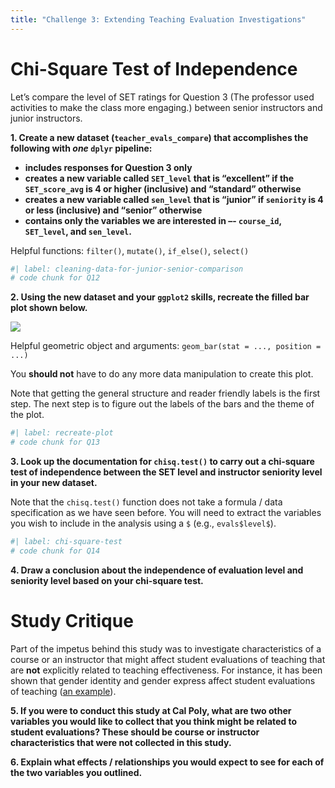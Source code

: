 ```yaml
---
title: "Challenge 3: Extending Teaching Evaluation Investigations"
---
```


# Chi-Square Test of Independence

Let’s compare the level of SET ratings for Question 3 (The professor used
activities to make the class more engaging.) between senior instructors and 
junior instructors.

**1. Create a new dataset (`teacher_evals_compare`) that accomplishes the following with _one_ `dplyr` pipeline:**

- **includes responses for Question 3 only**
- **creates a new variable called `SET_level` that is “excellent” if the `SET_score_avg` is 4 or higher (inclusive) and “standard” otherwise**
- **creates a new variable called `sen_level` that is “junior” if `seniority` is 4 or less (inclusive) and “senior” otherwise** 
- **contains only the variables we are interested in –- `course_id`, `SET_level`, and `sen_level`.**

::: callout-tip
Helpful functions: `filter()`, `mutate()`, `if_else()`, `select()`
:::

```r
#| label: cleaning-data-for-junior-senior-comparison
# code chunk for Q12

```

**2. Using the new dataset and your `ggplot2` skills, recreate the filled bar plot shown below.**

![](https://atheobold.github.io/groupworthy-data-science/labs/instructions/images/challenge-3-plot-to-recreate.png)


::: callout-tip
Helpful geometric object and arguments: `geom_bar(stat = ..., position = ...)`

You **should not** have to do any more data manipulation to create this plot. 

Note that getting the general structure and reader friendly labels is the first
step. The next step is to figure out the labels of the bars and the theme of the
plot.
:::

```r
#| label: recreate-plot
# code chunk for Q13

```

**3. Look up the documentation for `chisq.test()` to carry out a chi-square test of independence between the SET level and instructor seniority level in your new dataset.**

::: callout-tip
Note that the `chisq.test()` function does not take a formula / data specification as we have seen before. You will need to extract the variables you wish to include in the analysis using a `$` (e.g., `evals$level$`).
:::

```r
#| label: chi-square-test
# code chunk for Q14

```

**4. Draw a conclusion about the independence of evaluation level and seniority level based on your chi-square test.**

# Study Critique

Part of the impetus behind this study was to investigate characteristics of a
course or an instructor that might affect student evaluations of teaching that
are **not** explicitly related to teaching effectiveness. For instance, it has
been shown that gender identity and gender express affect student evaluations of
teaching ([an example](https://link.springer.com/article/10.1007/s10755-014-9313-4?nr_email_referer=1)).

**5. If you were to conduct this study at Cal Poly, what are two other variables you would like to collect that you think might be related to student evaluations? These should be course or instructor characteristics that were not collected in this study.**

**6. Explain what effects / relationships you would expect to see for each of the two variables you outlined.**